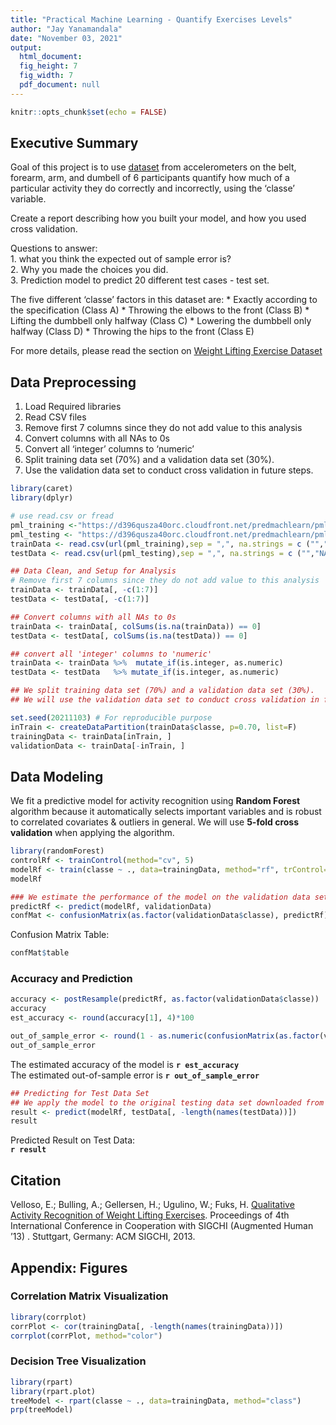 ---
title: "Practical Machine Learning - Quantify Exercises Levels"
author: "Jay Yanamandala"
date: "November 03, 2021"
output:
  html_document:
  fig_height: 7
  fig_width: 7
  pdf_document: null
---
  
```{r setup, include=FALSE, results="hide", echo=FALSE, warning=FALSE, comment="", message=FALSE}
knitr::opts_chunk$set(echo = FALSE)
```

## Executive Summary
Goal of this project is to use [dataset](http://groupware.les.inf.puc-rio.br/har) from accelerometers on the belt, forearm, arm, and dumbell of 6 participants quantify how much of a particular activity they do correctly and incorrectly, using the 'classe' variable.   
    
Create a report describing how you built your model, and how you used cross validation.   
   
Questions to answer:  
	1. what you think the expected out of sample error is?   
	2. Why you made the choices you did.  
	3. Prediction model to predict 20 different test cases - test set.  
  
The five different 'classe' factors in this dataset are: 
	* Exactly according to the specification (Class A)
	* Throwing the elbows to the front (Class B)
	* Lifting the dumbbell only halfway (Class C)
	* Lowering the dumbbell only halfway (Class D) 
	* Throwing the hips to the front (Class E)
    
For more details, please read the section on [Weight Lifting Exercise Dataset](http://web.archive.org/web/20161224072740/http:/groupware.les.inf.puc-rio.br/har)

## Data Preprocessing  
1. Load Required libraries
2. Read CSV files
3. Remove first 7 columns since they do not add value to this analysis
4. Convert columns with all NAs to 0s
5. Convert all 'integer' columns to 'numeric'
6. Split training data set (70%) and a validation data set (30%). 
7. Use the validation data set to conduct cross validation in future steps.
  
```{r librarysetup, echo=FALSE, warning=FALSE, comment="", message=FALSE}
library(caret)
library(dplyr)
```

```{r readcsvfile, echo=FALSE, warning=FALSE, comment="", message=FALSE}
# use read.csv or fread
pml_training <-"https://d396qusza40orc.cloudfront.net/predmachlearn/pml-training.csv"
pml_testing <- "https://d396qusza40orc.cloudfront.net/predmachlearn/pml-testing.csv"
trainData <- read.csv(url(pml_training),sep = ",", na.strings = c ("","NA"))
testData <- read.csv(url(pml_testing),sep = ",", na.strings = c ("","NA"))
```

```{r data-setup, echo=FALSE, warning=FALSE, comment="", message=FALSE}
## Data Clean, and Setup for Analysis  
# Remove first 7 columns since they do not add value to this analysis
trainData <- trainData[, -c(1:7)]
testData <- testData[, -c(1:7)]
```


```{r remove-NAs, echo=FALSE, warning=FALSE, comment="", message=FALSE}
## Convert columns with all NAs to 0s
trainData <- trainData[, colSums(is.na(trainData)) == 0] 
testData <- testData[, colSums(is.na(testData)) == 0] 
```

  
```{r, results="hide", echo=FALSE, warning=FALSE, comment="", message=FALSE}
## convert all 'integer' columns to 'numeric'
trainData <- trainData %>%  mutate_if(is.integer, as.numeric)
testData <- testData   %>% mutate_if(is.integer, as.numeric)

## We split training data set (70%) and a validation data set (30%). 
## We will use the validation data set to conduct cross validation in future steps.  

set.seed(20211103) # For reproducible purpose
inTrain <- createDataPartition(trainData$classe, p=0.70, list=F)
trainingData <- trainData[inTrain, ]
validationData <- trainData[-inTrain, ]
```
## Data Modeling  
We fit a predictive model for activity recognition using **Random Forest** algorithm because it automatically selects important variables and is robust to correlated covariates & outliers in general. We will use **5-fold cross validation** when applying the algorithm. 
  
```{r, results="hide", echo=FALSE, warning=FALSE, comment="", message=FALSE}
library(randomForest)
controlRf <- trainControl(method="cv", 5)
modelRf <- train(classe ~ ., data=trainingData, method="rf", trControl=controlRf, ntree=250)
modelRf
```
  
```{r, results="hide", echo=FALSE, warning=FALSE, comment="", message=FALSE}
### We estimate the performance of the model on the validation data set.  
predictRf <- predict(modelRf, validationData)
confMat <- confusionMatrix(as.factor(validationData$classe), predictRf)
```
  
Confusion Matrix Table:  
  
```{r confMatTable}
confMat$table
```
  
  
### Accuracy and Prediction  
```{r accuracy, results="hide", echo=FALSE, warning=FALSE, comment="", message=FALSE}
accuracy <- postResample(predictRf, as.factor(validationData$classe))
accuracy
est_accuracy <- round(accuracy[1], 4)*100

out_of_sample_error <- round(1 - as.numeric(confusionMatrix(as.factor(validationData$classe), predictRf)$overall[1]), 4) * 100
out_of_sample_error
```
  
The estimated accuracy of the model is  **`r est_accuracy`**    
The estimated out-of-sample error is **`r out_of_sample_error`** 

```{r predicting, results="hide", echo=FALSE, warning=FALSE, comment="", message=FALSE}
## Predicting for Test Data Set
## We apply the model to the original testing data set downloaded from the data source. We remove the `problem_id` column first.  
result <- predict(modelRf, testData[, -length(names(testData))])
result
```

  
Predicted Result on Test Data:  
**`r result`**  
  

## Citation  
  
Velloso, E.; Bulling, A.; Gellersen, H.; Ugulino, W.; Fuks, H. [Qualitative Activity Recognition of Weight Lifting Exercises](http://web.archive.org/web/20161224072740/http:/groupware.les.inf.puc-rio.br/work.jsf?p1=11201). Proceedings of 4th International Conference in Cooperation with SIGCHI (Augmented Human '13) . Stuttgart, Germany: ACM SIGCHI, 2013.
  
  
## Appendix: Figures  
### Correlation Matrix Visualization   
```{r corrPlot, echo=FALSE, warning=FALSE, comment="", message=FALSE}
library(corrplot)
corrPlot <- cor(trainingData[, -length(names(trainingData))])
corrplot(corrPlot, method="color")
```

### Decision Tree Visualization  
```{r treeModel, echo=FALSE, warning=FALSE, comment="", message=FALSE}
library(rpart)
library(rpart.plot)
treeModel <- rpart(classe ~ ., data=trainingData, method="class")
prp(treeModel)
```









